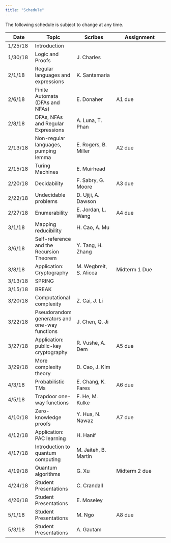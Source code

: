 ```yaml
---
title: "Schedule"
---
```

The following schedule is subject to change at any time.

| **Date** | **Topic**  | **Scribes** |  **Assignment** |
| ---------|------------|-------------|-----------------|
| 1/25/18  | Introduction |||
| 1/30/18  | Logic and Proofs |J. Charles||
| 2/1/18   | Regular languages and expressions |K. Santamaria||
| 2/6/18   | Finite Automata (DFAs and NFAs) |E. Donaher|A1 due|
| 2/8/18   | DFAs, NFAs and Regular Expressions |A. Luna, T. Phan||
| 2/13/18  | Non-regular languages, pumping lemma |E. Rogers, B. Miller|A2 due|
| 2/15/18  | Turing Machines |E. Muirhead||
| 2/20/18  | Decidability |F. Sabry, G. Moore|A3 due|
| 2/22/18  | Undecidable problems |D. Ujiji, A. Dawson||
| 2/27/18  | Enumerability |E. Jordan, L. Wang|A4 due|
| 3/1/18   | Mapping reducibility |H. Cao, A. Mu||
| 3/6/18   | Self-reference and the Recursion Theorem |Y. Tang, H. Zhang ||
| 3/8/18   | Application: Cryptography |M. Wegbreit, S. Alicea| Midterm 1 Due |
| 3/13/18  | SPRING ||
| 3/15/18  | BREAK ||
| 3/20/18  | Computational complexity |Z. Cai, J. Li||
| 3/22/18  | Pseudorandom generators and one-way functions |J. Chen, Q. Ji||
| 3/27/18  | Application: public-key cryptography |R. Vushe, A. Dem|A5 due|
| 3/29/18  | More complexity theory |D. Cao, J. Kim||
| 4/3/18   | Probabilistic TMs |E. Chang, K. Fares|A6 due|
| 4/5/18   | Trapdoor one-way functions |F. He, M. Kulke||
| 4/10/18  | Zero-knowledge proofs |Y. Hua, N. Nawaz|A7 due|
| 4/12/18  | Application: PAC learning |H. Hanif||
| 4/17/18  | Introduction to quantum computing |M. Jaiteh, B. Martin||
| 4/19/18  | Quantum algorithms |G. Xu| Midterm 2 due |
| 4/24/18  | Student Presentations |C. Crandall||
| 4/26/18  | Student Presentations |E. Moseley||
| 5/1/18   | Student Presentations |M. Ngo|A8 due|
| 5/3/18   | Student Presentations |A. Gautam||
